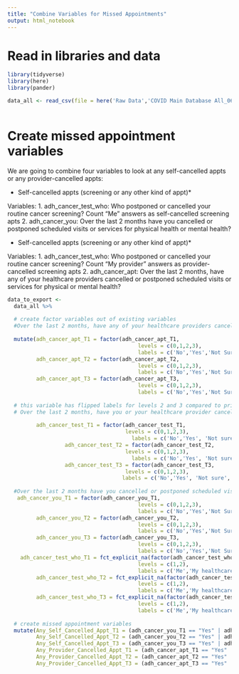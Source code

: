 ```yaml
---
title: "Combine Variables for Missed Appointments"
output: html_notebook
---
```


# Read in libraries and data

```r
library(tidyverse)
library(here)
library(pander)

data_all <- read_csv(file = here('Raw Data','COVID Main Database All_06-17-21.csv'))
  

```

# Create missed appointment variables

We are going to combine four variables to look at any self-cancelled appts or any provider-cancelled appts:

* Self-cancelled appts (screening or any other kind of appt)*

Variables:
1. adh_cancer_test_who: Who postponed or cancelled your routine cancer screening? Count "Me" answers as self-cancelled screening apts
2. adh_cancer_you: Over the last 2 months have you cancelled or postponed scheduled visits or services for physical health or mental health?


* Self-cancelled appts (screening or any other kind of appt)*

Variables:
1. adh_cancer_test_who: Who postponed or cancelled your routine cancer screening? Count "My provider" answers as provider-cancelled screening apts
2. adh_cancer_apt: Over the last 2 months, have any of your healthcare providers cancelled or postponed scheduled visits or services for physical or mental health?


```r


data_to_export <- 
  data_all %>%
  
  # create factor variables out of existing variables
  #Over the last 2 months, have any of your healthcare providers cancelled or postponed scheduled visits or services for physical or mental health?
  
  mutate(adh_cancer_apt_T1 = factor(adh_cancer_apt_T1,
                                         levels = c(0,1,2,3),
                                         labels = c('No','Yes','Not Sure', 'I did not have anything scheduled')),
         adh_cancer_apt_T2 = factor(adh_cancer_apt_T2,
                                         levels = c(0,1,2,3),
                                         labels = c('No','Yes','Not Sure', 'I did not have anything scheduled')),
         adh_cancer_apt_T3 = factor(adh_cancer_apt_T3,
                                         levels = c(0,1,2,3),
                                         labels = c('No','Yes','Not Sure', 'I did not have anything scheduled')),
  
  # this variable has flipped labels for levels 2 and 3 compared to prior variables
  # Over the last 2 months, have you or your healthcare provider cancelled or postponed getting routine cancer screening (breast cancer mammography, colonoscopy, pap smear etc.)?
  
         adh_cancer_test_T1 = factor(adh_cancer_test_T1,
                                     levels = c(0,1,2,3),
                                       labels = c('No','Yes', 'Not sure', 'I did not have anything scheduled')),
                  adh_cancer_test_T2 = factor(adh_cancer_test_T2,
                                     levels = c(0,1,2,3),
                                       labels = c('No','Yes', 'Not sure', 'I did not have anything scheduled')),
                  adh_cancer_test_T3 = factor(adh_cancer_test_T3,
                                     levels = c(0,1,2,3),
                                    labels = c('No','Yes', 'Not sure', 'I did not have anything scheduled')),
        
  #Over the last 2 months have you cancelled or postponed scheduled visits or services for physical health or mental health?
   adh_cancer_you_T1 = factor(adh_cancer_you_T1,
                                         levels = c(0,1,2,3),
                                         labels = c('No','Yes','Not Sure', 'I did not have anything scheduled')),
         adh_cancer_you_T2 = factor(adh_cancer_you_T2,
                                         levels = c(0,1,2,3),
                                         labels = c('No','Yes','Not Sure', 'I did not have anything scheduled')),
         adh_cancer_you_T3 = factor(adh_cancer_you_T3,
                                         levels = c(0,1,2,3),
                                         labels = c('No','Yes','Not Sure', 'I did not have anything scheduled')),
    adh_cancer_test_who_T1 = fct_explicit_na(factor(adh_cancer_test_who_T1,
                                         levels = c(1,2),
                                         labels = c('Me','My healthcare provider'))),
         adh_cancer_test_who_T2 = fct_explicit_na(factor(adh_cancer_test_who_T2,
                                         levels = c(1,2),
                                         labels = c('Me','My healthcare provider'))),
         adh_cancer_test_who_T3 = fct_explicit_na(factor(adh_cancer_test_who_T3,
                                         levels = c(1,2),
                                         labels = c('Me','My healthcare provider')))) %>%
  
  # create missed appointment variables
  mutate(Any_Self_Cancelled_Appt_T1 = (adh_cancer_you_T1 == "Yes" | adh_cancer_test_who_T1 == "Me"),
         Any_Self_Cancelled_Appt_T2 = (adh_cancer_you_T2 == "Yes" | adh_cancer_test_who_T2 == "Me"),
         Any_Self_Cancelled_Appt_T3 = (adh_cancer_you_T3 == "Yes" | adh_cancer_test_who_T3 == "Me"),
         Any_Provider_Cancelled_Appt_T1 = (adh_cancer_apt_T1 == "Yes" | adh_cancer_test_who_T1 == "My provider"),
         Any_Provider_Cancelled_Appt_T2 = (adh_cancer_apt_T2 == "Yes" | adh_cancer_test_who_T2 == "My provider"),
         Any_Provider_Cancelled_Appt_T3 = (adh_cancer_apt_T3 == "Yes" | adh_cancer_test_who_T3 == "My provider"))
  

```


